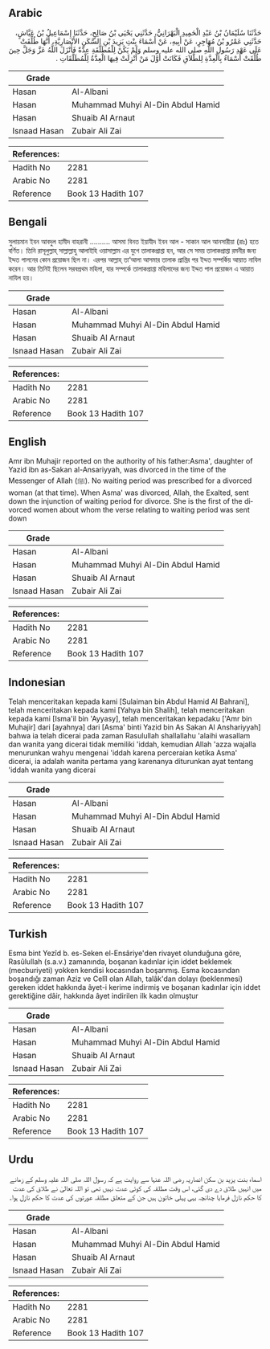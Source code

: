 ## Arabic


<div dir="rtl" lang="ar" style={{fontSize:'larger',backgroundColor:'#f8f9fa',padding:20}}>
حَدَّثَنَا سُلَيْمَانُ بْنُ عَبْدِ الْحَمِيدِ الْبَهْرَانِيُّ، حَدَّثَنِي يَحْيَى بْنُ صَالِحٍ، حَدَّثَنَا إِسْمَاعِيلُ بْنُ عَيَّاشٍ، حَدَّثَنِي عَمْرُو بْنُ مُهَاجِرٍ، عَنْ أَبِيهِ، عَنْ أَسْمَاءَ بِنْتِ يَزِيدَ بْنِ السَّكَنِ الأَنْصَارِيَّةِ، أَنَّهَا طُلِّقَتْ عَلَى عَهْدِ رَسُولِ اللَّهِ صلى الله عليه وسلم وَلَمْ يَكُنْ لِلْمُطَلَّقَةِ عِدَّةٌ فَأَنْزَلَ اللَّهُ عَزَّ وَجَلَّ حِينَ طُلِّقَتْ أَسْمَاءُ بِالْعِدَّةِ لِلطَّلاَقِ فَكَانَتْ أَوَّلَ مَنْ أُنْزِلَتْ فِيهَا الْعِدَّةُ لِلْمُطَلَّقَاتِ ‏.‏
</div>
<div style={{backgroundColor:'#f8f9fa',padding:20, marginBottom: 10}}><table> <thead> <tr> <th>Grade</th> <th></th> </tr> </thead> <tbody> <tr><td>Hasan</td><td>Al-Albani</td></tr><tr><td>Hasan</td><td>Muhammad Muhyi Al-Din Abdul Hamid</td></tr><tr><td>Hasan</td><td>Shuaib Al Arnaut</td></tr><tr><td>Isnaad Hasan</td><td>Zubair Ali Zai</td></tr></tbody></table><table> <thead> <tr> <th>References:</th> <th></th> </tr> </thead> <tbody><tr><td>Hadith No</td><td>2281</td></tr><tr><td>Arabic No</td><td>2281</td></tr><tr><td>Reference</td><td>Book 13 Hadith 107</td></tr></tbody></table></div>

## Bengali


<div dir="ltr" lang="bn" style={{fontSize:'larger',backgroundColor:'#f8f9fa',padding:20}}>
সুলায়মান ইবন আবদুল হামীদ বাহরানী .......... আসমা বিনত ইয়াযীদ ইবন আল - সাকান আল আনসারীয়া (রাঃ) হতে বর্ণিত। তিনি রাসূলুল্লাহ্ সাল্লাল্লাহু আলাইহি ওয়াসাল্লাম এর যুগে তালাকপ্রাপ্তা হন, আর সে সময় তালাকপ্রাপ্তা রমনীর জন্য ইদ্দত পালনের কোন প্রয়োজন ছিল না। এরপর আল্লাহ্ তা‘আলা আসমার তালাক প্রাপ্তির পর ইদ্দত সম্পর্কিয় আয়াত নাযিল করেন। আর তিনিই ছিলেন সরবপ্রথম মহিলা, যার সম্পর্কে তালাকপ্রাপ্তা মহিলাদের জন্য ইদ্দত পাল প্রয়োজন এ আয়াত নাযিল হয়।
</div>
<div style={{backgroundColor:'#f8f9fa',padding:20, marginBottom: 10}}><table> <thead> <tr> <th>Grade</th> <th></th> </tr> </thead> <tbody> <tr><td>Hasan</td><td>Al-Albani</td></tr><tr><td>Hasan</td><td>Muhammad Muhyi Al-Din Abdul Hamid</td></tr><tr><td>Hasan</td><td>Shuaib Al Arnaut</td></tr><tr><td>Isnaad Hasan</td><td>Zubair Ali Zai</td></tr></tbody></table><table> <thead> <tr> <th>References:</th> <th></th> </tr> </thead> <tbody><tr><td>Hadith No</td><td>2281</td></tr><tr><td>Arabic No</td><td>2281</td></tr><tr><td>Reference</td><td>Book 13 Hadith 107</td></tr></tbody></table></div>

## English


<div dir="ltr" lang="en" style={{fontSize:'larger',backgroundColor:'#f8f9fa',padding:20}}>
Amr ibn Muhajir reported on the authority of his father:Asma', daughter of Yazid ibn as-Sakan al-Ansariyyah, was divorced in the time of the Messenger of Allah (ﷺ). No waiting period was prescribed for a divorced woman (at that time). When Asma' was divorced, Allah, the Exalted, sent down the injunction of waiting period for divorce. She is the first of the divorced women about whom the verse relating to waiting period was sent down
</div>
<div style={{backgroundColor:'#f8f9fa',padding:20, marginBottom: 10}}><table> <thead> <tr> <th>Grade</th> <th></th> </tr> </thead> <tbody> <tr><td>Hasan</td><td>Al-Albani</td></tr><tr><td>Hasan</td><td>Muhammad Muhyi Al-Din Abdul Hamid</td></tr><tr><td>Hasan</td><td>Shuaib Al Arnaut</td></tr><tr><td>Isnaad Hasan</td><td>Zubair Ali Zai</td></tr></tbody></table><table> <thead> <tr> <th>References:</th> <th></th> </tr> </thead> <tbody><tr><td>Hadith No</td><td>2281</td></tr><tr><td>Arabic No</td><td>2281</td></tr><tr><td>Reference</td><td>Book 13 Hadith 107</td></tr></tbody></table></div>

## Indonesian


<div dir="ltr" lang="id" style={{fontSize:'larger',backgroundColor:'#f8f9fa',padding:20}}>
Telah menceritakan kepada kami [Sulaiman bin Abdul Hamid Al Bahrani], telah menceritakan kepada kami [Yahya bin Shalih], telah menceritakan kepada kami [Isma'il bin 'Ayyasy], telah menceritakan kepadaku ['Amr bin Muhajir] dari [ayahnya] dari [Asma' binti Yazid bin As Sakan Al Anshariyyah] bahwa ia telah dicerai pada zaman Rasulullah shallallahu 'alaihi wasallam dan wanita yang dicerai tidak memiliki 'iddah, kemudian Allah 'azza wajalla menurunkan wahyu mengenai 'iddah karena perceraian ketika Asma' dicerai, ia adalah wanita pertama yang karenanya diturunkan ayat tentang 'iddah wanita yang dicerai
</div>
<div style={{backgroundColor:'#f8f9fa',padding:20, marginBottom: 10}}><table> <thead> <tr> <th>Grade</th> <th></th> </tr> </thead> <tbody> <tr><td>Hasan</td><td>Al-Albani</td></tr><tr><td>Hasan</td><td>Muhammad Muhyi Al-Din Abdul Hamid</td></tr><tr><td>Hasan</td><td>Shuaib Al Arnaut</td></tr><tr><td>Isnaad Hasan</td><td>Zubair Ali Zai</td></tr></tbody></table><table> <thead> <tr> <th>References:</th> <th></th> </tr> </thead> <tbody><tr><td>Hadith No</td><td>2281</td></tr><tr><td>Arabic No</td><td>2281</td></tr><tr><td>Reference</td><td>Book 13 Hadith 107</td></tr></tbody></table></div>

## Turkish


<div dir="ltr" lang="tr" style={{fontSize:'larger',backgroundColor:'#f8f9fa',padding:20}}>
Esma bint Yezîd b. es-Seken el-Ensâriye'den rivayet olunduğuna göre, Rasûlullah (s.a.v.) zamanında, boşanan kadınlar için iddet beklemek (mecburiyeti) yokken kendisi kocasından boşanmış. Esma kocasından boşandığı zaman Aziz ve Celîl olan Allah, talâk'dan dolayı (beklenmesi) gereken iddet hakkında âyet-i kerime indirmiş ve boşanan kadınlar için iddet gerektiğine dâir, hakkında âyet indirilen ilk kadın olmuştur
</div>
<div style={{backgroundColor:'#f8f9fa',padding:20, marginBottom: 10}}><table> <thead> <tr> <th>Grade</th> <th></th> </tr> </thead> <tbody> <tr><td>Hasan</td><td>Al-Albani</td></tr><tr><td>Hasan</td><td>Muhammad Muhyi Al-Din Abdul Hamid</td></tr><tr><td>Hasan</td><td>Shuaib Al Arnaut</td></tr><tr><td>Isnaad Hasan</td><td>Zubair Ali Zai</td></tr></tbody></table><table> <thead> <tr> <th>References:</th> <th></th> </tr> </thead> <tbody><tr><td>Hadith No</td><td>2281</td></tr><tr><td>Arabic No</td><td>2281</td></tr><tr><td>Reference</td><td>Book 13 Hadith 107</td></tr></tbody></table></div>

## Urdu


<div dir="rtl" lang="ur" style={{fontSize:'larger',backgroundColor:'#f8f9fa',padding:20}}>
اسماء بنت یزید بن سکن انصاریہ رضی اللہ عنہا سے روایت ہے کہ رسول اللہ صلی اللہ علیہ وسلم کے زمانے میں انہیں طلاق دے دی گئی، اس وقت مطلقہ کی کوئی عدت نہیں تھی تو اللہ تعالیٰ نے طلاق کی عدت کا حکم نازل فرمایا چنانچہ یہی پہلی خاتون ہیں جن کے متعلق مطلقہ عورتوں کی عدت کا حکم نازل ہوا۔
</div>
<div style={{backgroundColor:'#f8f9fa',padding:20, marginBottom: 10}}><table> <thead> <tr> <th>Grade</th> <th></th> </tr> </thead> <tbody> <tr><td>Hasan</td><td>Al-Albani</td></tr><tr><td>Hasan</td><td>Muhammad Muhyi Al-Din Abdul Hamid</td></tr><tr><td>Hasan</td><td>Shuaib Al Arnaut</td></tr><tr><td>Isnaad Hasan</td><td>Zubair Ali Zai</td></tr></tbody></table><table> <thead> <tr> <th>References:</th> <th></th> </tr> </thead> <tbody><tr><td>Hadith No</td><td>2281</td></tr><tr><td>Arabic No</td><td>2281</td></tr><tr><td>Reference</td><td>Book 13 Hadith 107</td></tr></tbody></table></div>